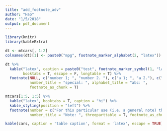 ```yaml
---
title: "add_footnote_adv"
author: "Hao"
date: "1/5/2018"
output: pdf_document
---
```


```r
library(knitr)
library(kableExtra)

dt <- mtcars[, 1:2]
colnames(dt)[1] <- paste0("mpg", footnote_marker_alphabet(2, "latex"))
```


```r
dt %>%
  kable("latex", caption = paste0("test", footnote_marker_symbol(1, "latex")),
        booktabs = T, escape = F, longtable = T) %>%
  footnote(NULL, c("number 1; ", "number 2. "), c("a 1; ", "a 2."), c("s 1; ", "s 2."),
           number_title = "special: ", alphabet_title = "abc: ", 
           footnote_as_chunk = T)
```

```r
mtcars[1:5, 1:5] %>%
  kable("latex", booktabs = T, caption = "hi") %>%
  kable_styling(position = "left") %>%
  footnote(number = c("For this particular use (i.e. a general note) the comments above are adequate. For proper footnotes in tables you should probably use the threeparttable package. You should also probably be using the booktabs package. See this answer to this question", "Note 2"),
           number_title = "Note: ", threeparttable = T, footnote_as_chunk = T)
```

```r
kable(cars, caption = 'table caption', format = 'latex', escape = TRUE) %>% kableExtra::footnote(general = 'an_underscore', escape = T)
```
